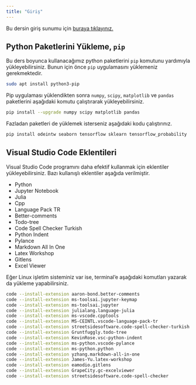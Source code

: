 ```yaml
---
title: "Giriş"
---
```


Bu dersin giriş sunumu için [buraya tıklayınız.](assets/giris_slayt.pdf)

## Python Paketlerini Yükleme, `pip`

Bu ders boyunca kullanacağımız python paketlerini `pip` komutunu yardımıyla yükleyebilirsiniz. Bunun için önce `pip` uygulamasını yüklemeniz gerekmektedir.

```sh
sudo apt install python3-pip
```

Pip uygulaması yüklendikten sonra `numpy`, `scipy`, `matplotlib` ve `pandas` paketlerini aşağıdaki komutu çalıştırarak yükleyebilirsiniz.

```sh
pip install --upgrade numpy scipy matplotlib pandas
```

Fazladan paketleri de yüklemek isterseniz aşağıdaki kodu çalıştırınız.

```sh
pip install odeintw seaborn tensorflow sklearn tensorflow_probability
```

## Visual Studio Code Eklentileri

Visual Studio Code programını daha efektif kullanmak için eklentiler yükleyebilirsiniz. Bazı kullanışlı eklentiler aşağıda verilmiştir.

- Python
- Jupyter Notebook
- Julia
- Cpp
- Language Pack TR
- Better-comments
- Todo-tree
- Code Spell Checker Turkish
- Python Indent
- Pylance
- Markdown All In One
- Latex Workshop
- Gitlens
- Excel Viewer

Eğer Linux işletim sisteminiz var ise, terminal'e aşağıdaki komutları yazarak da yükleme yapabilirsiniz.

```sh
code --install-extension aaron-bond.better-comments
code --install-extension ms-toolsai.jupyter-keymap
code --install-extension ms-toolsai.jupyter
code --install-extension julialang.language-julia
code --install-extension ms-vscode.cpptools
code --install-extension MS-CEINTL.vscode-language-pack-tr
code --install-extension streetsidesoftware.code-spell-checker-turkish
code --install-extension Gruntfuggly.todo-tree
code --install-extension KevinRose.vsc-python-indent
code --install-extension ms-python.vscode-pylance
code --install-extension ms-python.python
code --install-extension yzhang.markdown-all-in-one
code --install-extension James-Yu.latex-workshop
code --install-extension eamodio.gitlens
code --install-extension GrapeCity.gc-excelviewer
code --install-extension streetsidesoftware.code-spell-checker
```